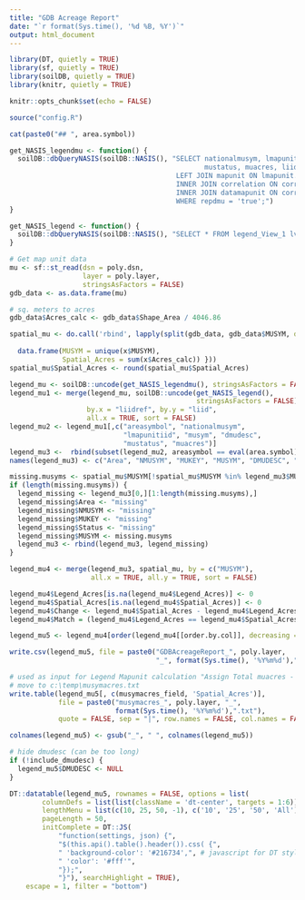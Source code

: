 ```yaml
---
title: "GDB Acreage Report"
date: "`r format(Sys.time(), '%d %B, %Y')`"
output: html_document
---
```


```r
library(DT, quietly = TRUE)
library(sf, quietly = TRUE)
library(soilDB, quietly = TRUE)
library(knitr, quietly = TRUE)

knitr::opts_chunk$set(echo = FALSE)

source("config.R")
```

```r
cat(paste0("## ", area.symbol))
```

```r
get_NASIS_legendmu <- function() {
  soilDB::dbQueryNASIS(soilDB::NASIS(), "SELECT nationalmusym, lmapunitiid, musym, dmudesc,
                                                mustatus, muacres, liidref FROM lmapunit
                                         LEFT JOIN mapunit ON lmapunit.muiidref = mapunit.muiid
                                         INNER JOIN correlation ON correlation.muiidref = mapunit.muiid
                                         INNER JOIN datamapunit ON correlation.dmuiidref = datamapunit.dmuiid 
                                         WHERE repdmu = 'true';")
}

get_NASIS_legend <- function() {
  soilDB::dbQueryNASIS(soilDB::NASIS(), "SELECT * FROM legend_View_1 lv INNER JOIN area_View_1 ar ON lv.areaiidref = ar.areaiid;")
}

# Get map unit data
mu <- sf::st_read(dsn = poly.dsn,
                  layer = poly.layer,
                  stringsAsFactors = FALSE)
gdb_data <- as.data.frame(mu)

# sq. meters to acres
gdb_data$Acres_calc <- gdb_data$Shape_Area / 4046.86

spatial_mu <- do.call('rbind', lapply(split(gdb_data, gdb_data$MUSYM, drop = TRUE), function(x) {
  
  data.frame(MUSYM = unique(x$MUSYM),
             Spatial_Acres = sum(x$Acres_calc)) }))
spatial_mu$Spatial_Acres <- round(spatial_mu$Spatial_Acres)

legend_mu <- soilDB::uncode(get_NASIS_legendmu(), stringsAsFactors = FALSE)
legend_mu1 <- merge(legend_mu, soilDB::uncode(get_NASIS_legend(),
                                              stringsAsFactors = FALSE), 
                   by.x = "liidref", by.y = "liid", 
                   all.x = TRUE, sort = FALSE)
legend_mu2 <- legend_mu1[,c("areasymbol", "nationalmusym",
                            "lmapunitiid", "musym", "dmudesc",
                            "mustatus", "muacres")]
legend_mu3 <-  rbind(subset(legend_mu2, areasymbol == eval(area.symbol)))
names(legend_mu3) <- c("Area", "NMUSYM", "MUKEY", "MUSYM", "DMUDESC", "Status", "Legend_Acres")

missing.musyms <- spatial_mu$MUSYM[!spatial_mu$MUSYM %in% legend_mu3$MUSYM]
if (length(missing.musyms)) {
  legend_missing <- legend_mu3[0,][1:length(missing.musyms),]
  legend_missing$Area <- "missing"
  legend_missing$NMUSYM <- "missing"
  legend_missing$MUKEY <- "missing"
  legend_missing$Status <- "missing"
  legend_missing$MUSYM <- missing.musyms
  legend_mu3 <- rbind(legend_mu3, legend_missing)
}

legend_mu4 <- merge(legend_mu3, spatial_mu, by = c("MUSYM"),
                    all.x = TRUE, all.y = TRUE, sort = FALSE)

legend_mu4$Legend_Acres[is.na(legend_mu4$Legend_Acres)] <- 0
legend_mu4$Spatial_Acres[is.na(legend_mu4$Spatial_Acres)] <- 0
legend_mu4$Change <- legend_mu4$Spatial_Acres - legend_mu4$Legend_Acres
legend_mu4$Match = (legend_mu4$Legend_Acres == legend_mu4$Spatial_Acres)

legend_mu5 <- legend_mu4[order(legend_mu4[[order.by.col]], decreasing = TRUE),]

write.csv(legend_mu5, file = paste0("GDBAcreageReport_", poly.layer,
                                    "_", format(Sys.time(), '%Y%m%d'),".csv"))

# used as input for Legend Mapunit calculation "Assign Total muacres - MU Symbol"
# move to c:\temp\musymacres.txt
write.table(legend_mu5[, c(musymacres_field, 'Spatial_Acres')], 
            file = paste0("musymacres_", poly.layer, "_",
                          format(Sys.time(), '%Y%m%d'),".txt"), 
            quote = FALSE, sep = "|", row.names = FALSE, col.names = FALSE)

colnames(legend_mu5) <- gsub("_", " ", colnames(legend_mu5))

# hide dmudesc (can be too long)
if (!include_dmudesc) {
  legend_mu5$DMUDESC <- NULL
}

DT::datatable(legend_mu5, rownames = FALSE, options = list(
        columnDefs = list(list(className = 'dt-center', targets = 1:6)),
        lengthMenu = list(c(10, 25, 50, -1), c('10', '25', '50', 'All')),
        pageLength = 50,
        initComplete = DT::JS(
            "function(settings, json) {",
            "$(this.api().table().header()).css( {",
            " 'background-color': '#216734',", # javascript for DT style
            " 'color': '#fff'",
            "});",
            "}"), searchHighlight = TRUE),
    escape = 1, filter = "bottom")
```